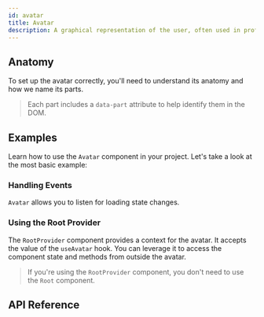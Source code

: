 ```yaml
---
id: avatar
title: Avatar
description: A graphical representation of the user, often used in profile sections.
---
```


<ComponentPreview id="Avatar" />

## Anatomy

To set up the avatar correctly, you'll need to understand its anatomy and how we name its parts.

> Each part includes a `data-part` attribute to help identify them in the DOM.

<Anatomy id="avatar" />

## Examples

Learn how to use the `Avatar` component in your project. Let's take a look at the most basic
example:

<Example id="basic" />

### Handling Events

`Avatar` allows you to listen for loading state changes.

<Example id="events" />

### Using the Root Provider

The `RootProvider` component provides a context for the avatar. It accepts the value of the `useAvatar` hook.
You can leverage it to access the component state and methods from outside the avatar.

<Example id="root-provider" />

> If you're using the `RootProvider` component, you don't need to use the `Root` component.

## API Reference

<ComponentTypes id="avatar" />
